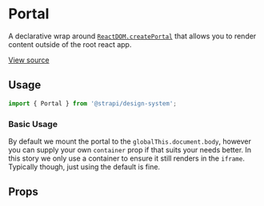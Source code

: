 

<Meta of={PortalStories} />

# Portal

A declarative wrap around [`ReactDOM.createPortal`](https://react.dev/reference/react-dom/createPortal) that allows you
to render content outside of the root react app.

[View source](https://github.com/strapi/design-system/tree/main/packages/design-system/src/Portal)

## Usage

```js
import { Portal } from '@strapi/design-system';
```

### Basic Usage

By default we mount the portal to the `globalThis.document.body`, however you can supply your own `container` prop if
that suits your needs better. In this story we only use a container to ensure it still renders in the `iframe`.
Typically though, just using the default is fine.

<Canvas of={PortalStories.Base} />

## Props

<ArgsTable of={Portal} />
